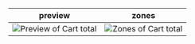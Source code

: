 | preview      | zones            |
|--------------|-----------------|
| ![Preview of Cart total](design-images/cart/cart-total/cart-total-preview.png) | ![Zones of Cart total](design-images/cart/cart-total/cart-total-zones.png) |
